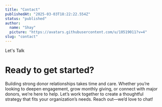 ```yaml
---
title: "Contact"
publishedAt: "2025-03-03T18:22:22.554Z"
status: "published"
author:
  name: "Shay"
  picture: "https://avatars.githubusercontent.com/u/10519011?v=4"
slug: "contact"
---
```


Let's Talk

# Ready to get started?

Building strong donor relationships takes time and care. Whether you’re looking to deepen engagement, grow monthly giving, or connect with major donors, we’re here to help. Let’s work together to create a thoughtful strategy that fits your organization’s needs. Reach out—we’d love to chat!